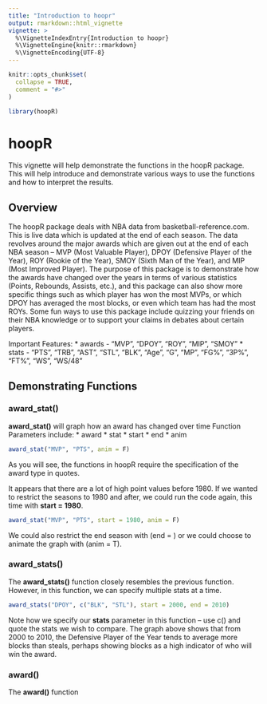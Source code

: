 ```yaml
---
title: "Introduction to hoopr"
output: rmarkdown::html_vignette
vignette: >
  %\VignetteIndexEntry{Introduction to hoopr}
  %\VignetteEngine{knitr::rmarkdown}
  %\VignetteEncoding{UTF-8}
---
```


```r
knitr::opts_chunk$set(
  collapse = TRUE,
  comment = "#>"
)
```

```r
library(hoopR)
```

# hoopR

This vignette will help demonstrate the functions in the hoopR package. This will help introduce and demonstrate various ways to use the functions and how to interpret the results.

## Overview

The hoopR package deals with NBA data from basketball-reference.com. This is live data which is updated at the end of each season. The data revolves around the major awards which are given out at the end of each NBA season -- MVP (Most Valuable Player), DPOY (Defensive Player of the Year), ROY (Rookie of the Year), SMOY (Sixth Man of the Year),  and MIP (Most Improved Player). The purpose of this package is to demonstrate how the awards have changed over the years in terms of various statistics (Points, Rebounds, Assists, etc.), and this package can also show more specific things such as which player has won the most MVPs, or which DPOY has averaged the most blocks, or even which team has had the most ROYs. Some fun ways to use this package include quizzing your friends on their NBA knowledge or to support your claims in debates about certain players.

Important Features:
* awards - "MVP", "DPOY", "ROY", "MIP", "SMOY"
* stats - "PTS", "TRB", "AST", "STL", "BLK", "Age", "G", "MP", "FG%", "3P%", "FT%", "WS", "WS/48"

## Demonstrating Functions

### award_stat()
**award_stat()** will graph how an award has changed over time
Function Parameters include:
* award
* stat
* start
* end
* anim

```r
award_stat("MVP", "PTS", anim = F)
```

As you will see, the functions in hoopR require the specification of the award type in quotes. 

It appears that there are a lot of high point values before 1980. If we wanted to restrict the seasons to 1980 and after, we could run the code again, this time with **start = 1980**.

```r
award_stat("MVP", "PTS", start = 1980, anim = F)
```

We could also restrict the end season with (end = ) or we could choose to animate the graph with (anim = T).

### award_stats()
The **award_stats()** function closely resembles the previous function. However, in this function, we can specify multiple stats at a time. 

```r
award_stats("DPOY", c("BLK", "STL"), start = 2000, end = 2010)
```

Note how we specify our **stats** parameter in this function -- use c() and quote the stats we wish to compare. The graph above shows that from 2000 to 2010, the Defensive Player of the Year tends to average more blocks than steals, perhaps showing blocks as a high indicator of who will win the award.

### award()
The **award()** function 



